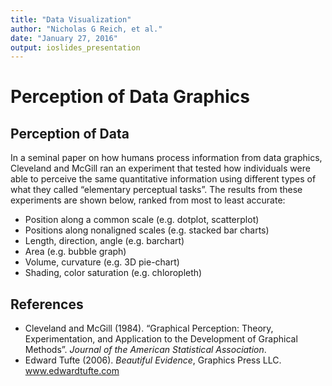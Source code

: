 ```yaml
---
title: "Data Visualization"
author: "Nicholas G Reich, et al."
date: "January 27, 2016"
output: ioslides_presentation
---
```


# Perception of Data Graphics

## Perception of Data

In a seminal paper on how humans process information from data graphics, Cleveland and McGill ran an experiment that tested how individuals were able to perceive the same quantitative information using different types of what they called "elementary perceptual tasks". The results from these experiments are shown below, ranked from most to least accurate:

* Position along a common scale (e.g. dotplot, scatterplot)
* Positions along nonaligned scales (e.g. stacked bar charts)
* Length, direction, angle (e.g. barchart)
* Area (e.g. bubble graph)
* Volume, curvature (e.g. 3D pie-chart)
* Shading, color saturation (e.g. chloropleth)



## References

* Cleveland and McGill (1984). "Graphical Perception: Theory, Experimentation, and Application to the Development of Graphical Methods". *Journal of the American Statistical Association*.
* Edward Tufte (2006). *Beautiful Evidence*, Graphics Press LLC. [www.edwardtufte.com](http://www.edwardtufte.com)
